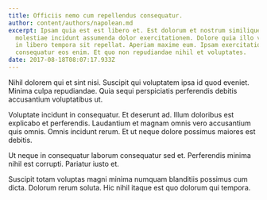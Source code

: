 ```yaml
---
title: Officiis nemo cum repellendus consequatur.
author: content/authors/napolean.md
excerpt: Ipsam quia est est libero et. Est dolorum et nostrum similique
  molestiae incidunt assumenda dolor exercitationem. Dolore quia illo voluptas
  in libero tempora sit repellat. Aperiam maxime eum. Ipsam exercitationem et
  consequatur eos enim. Et quo non repudiandae nihil et voluptates.
date: 2017-08-18T08:07:17.933Z
---
```

Nihil dolorem qui et sint nisi. Suscipit qui voluptatem ipsa id quod eveniet. Minima culpa repudiandae. Quia sequi perspiciatis perferendis debitis accusantium voluptatibus ut.
 Voluptate incidunt in consequatur. Et deserunt ad. Illum doloribus est explicabo et perferendis. Laudantium et magnam omnis vero accusantium quis omnis. Omnis incidunt rerum. Et ut neque dolore possimus maiores est debitis.
 Ut neque in consequatur laborum consequatur sed et. Perferendis minima nihil est corrupti. Pariatur iusto et.
 Suscipit totam voluptas magni minima numquam blanditiis possimus cum dicta. Dolorum rerum soluta. Hic nihil itaque est quo dolorum qui tempora.